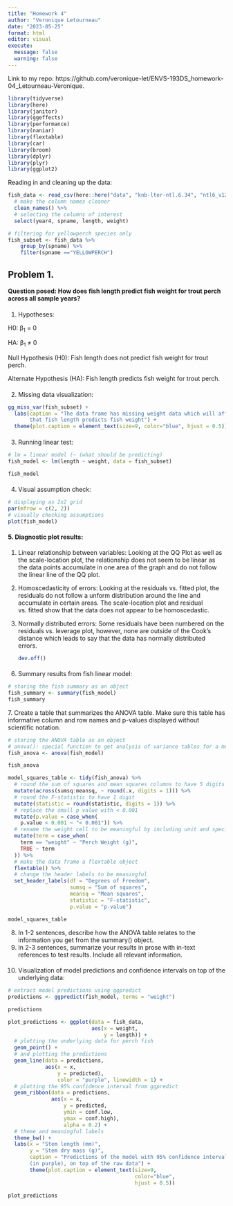 ```yaml
---
title: "Homework 4"
author: "Veronique Letourneau"
date: "2023-05-25"
format: html
editor: visual
execute: 
  message: false
  warning: false
---
```


Link to my repo: https://github.com/veronique-let/ENVS-193DS_homework-04_Letourneau-Veronique.

```r
library(tidyverse)
library(here)
library(janitor)
library(ggeffects)
library(performance)
library(naniar) 
library(flextable) 
library(car)
library(broom)
library(dplyr)
library(plyr)
library(ggplot2)
```

Reading in and cleaning up the data:

```r
fish_data <- read_csv(here::here("data", "knb-lter-ntl.6.34", "ntl6_v12.csv")) %>% 
  # make the column names cleaner
  clean_names() %>% 
  # selecting the columns of interest
  select(year4, spname, length, weight)
```

```r
# filtering for yellowperch species only
fish_subset <- fish_data %>% 
    group_by(spname) %>% 
    filter(spname =="YELLOWPERCH")
```

## Problem 1.

**Question posed: How does fish length predict fish weight for trout perch across all sample years?**

#### 
1. Hypotheses:

H0: β~1~ = 0

HA: β~1~ ≠ 0

Null Hypothesis (H0): Fish length does not predict fish weight for trout perch.

Alternate Hypothesis (HA): Fish length predicts fish weight for trout perch.

#### 
2. Missing data visualization:

```r
gg_miss_var(fish_subset) +
  labs(caption = "The data frame has missing weight data which will affect the hypothesis
       that fish length predicts fish weight") +
  theme(plot.caption = element_text(size=9, color="blue", hjust = 0.5))
```

#### 
3. Running linear test:

```r
# lm = linear model (~ (what should be predicting)
fish_model <- lm(length ~ weight, data = fish_subset)

fish_model
```

#### 
4. Visual assumption check:

```r
# displaying as 2x2 grid
par(mfrow = c(2, 2)) 
# visually checking assumptions
plot(fish_model)
```

#### 5. Diagnostic plot results: 

1.  Linear relationship between variables: Looking at the QQ Plot as well as the scale-location plot, the relationship does not seem to be linear as the data points accumulate in one area of the graph and do not follow the linear line of the QQ plot.

2.  Homoscedasticity of errors: Looking at the residuals vs. fitted plot, the residuals do not follow a unform distribution around the line and accumulate in certain areas. The scale-location plot and residual vs. fitted show that the data does not appear to be homoscedastic.

3.  Normally distributed errors: Some residuals have been numbered on the residuals vs. leverage plot, however, none are outside of the Cook's distance which leads to say that the data has normally distributed errors.

    ```r
    dev.off()
    ```

#### 
6. Summary results from fish linear model:

```r
# storing the fish summary as an object
fish_summary <- summary(fish_model)
fish_summary
```

7\. Create a table that summarizes the ANOVA table. Make sure this table has informative column and row names and p-values displayed without scientific notation.

```r
# storing the ANOVA table as an object
# anova(): special function to get analysis of variance tables for a model
fish_anova <- anova(fish_model)

fish_anova
```

```r
model_squares_table <- tidy(fish_anova) %>% 
  # round the sum of squares and mean squares columns to have 5 digits 
  mutate(across(sumsq:meansq, ~ round(.x, digits = 1))) %>% 
  # round the F-statistic to have 1 digit
  mutate(statistic = round(statistic, digits = 1)) %>% 
  # replace the small p value with < 0.001
  mutate(p.value = case_when(
    p.value < 0.001 ~ "< 0.001")) %>% 
  # rename the weight cell to be meaningful by including unit and specie
  mutate(term = case_when(
    term == "weight" ~ "Perch Weight (g)",
    TRUE ~ term
  )) %>% 
  # make the data frame a flextable object
  flextable() %>% 
  # change the header labels to be meaningful
  set_header_labels(df = "Degrees of Freedom", 
                    sumsq = "Sum of squares",
                    meansq = "Mean squares",
                    statistic = "F-statistic",
                    p.value = "p-value")

model_squares_table
```

8. In 1-2 sentences, describe how the ANOVA table relates to the information you get from the summary() object.
9. In 2-3 sentences, summarize your results in prose with in-text references to test results. Include all relevant information.

#### 
10. Visualization of model predictions and confidence intervals on top of the underlying data:

```r
# extract model predictions using ggpredict
predictions <- ggpredict(fish_model, terms = "weight")

predictions
```

```r
plot_predictions <- ggplot(data = fish_data, 
                           aes(x = weight, 
                               y = length)) +
  # plotting the underlying data for perch fish
  geom_point() +
  # and plotting the predictions
  geom_line(data = predictions, 
            aes(x = x, 
                y = predicted), 
                color = "purple", linewidth = 1) +
  # plotting the 95% confidence interval from ggpredict
  geom_ribbon(data = predictions, 
              aes(x = x, 
                  y = predicted, 
                  ymin = conf.low, 
                  ymax = conf.high), 
                  alpha = 0.2) +
  # theme and meaningful labels
  theme_bw() +
  labs(x = "Stem length (mm)",
       y = "Stem dry mass (g)",
       caption = "Predictions of the model with 95% confidence intervals
       (in purple), on top of the raw data") +
       theme(plot.caption = element_text(size=9, 
                                         color="blue", 
                                         hjust = 0.5))

plot_predictions
```
